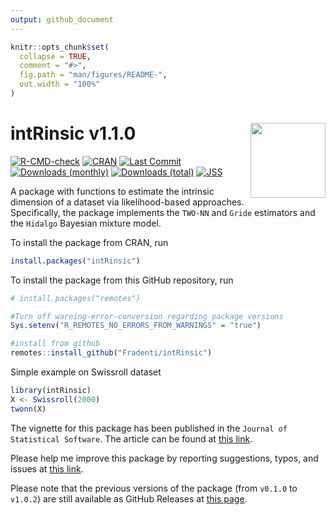 ```yaml
---
output: github_document
---
```


<!-- README.md is generated from README.Rmd. Please edit that file -->

```r
knitr::opts_chunk$set(
  collapse = TRUE,
  comment = "#>",
  fig.path = "man/figures/README-",
  out.width = "100%"
)
```

# intRinsic v1.1.0 <img src="man/figures/intLogo.png" align="right" width="120" />


<!-- badges: start -->
[![R-CMD-check](https://github.com/Fradenti/intRinsic/workflows/R-CMD-check/badge.svg)](https://github.com/Fradenti/intRinsic/actions)
[![CRAN](https://www.r-pkg.org/badges/version/intRinsic)](https://cran.r-project.org/package=intRinsic)
[![Last Commit](https://img.shields.io/github/last-commit/fradenti/intRinsic)](https://github.com/fradenti/intRinsic)
[![Downloads (monthly)](https://cranlogs.r-pkg.org/badges/intRinsic?color=brightgreen)](https://www.r-pkg.org/pkg/intRinsic)
[![Downloads (total)](https://cranlogs.r-pkg.org/badges/grand-total/intRinsic?color=brightgreen)](https://www.r-pkg.org/pkg/intRinsic)
[![JSS](https://img.shields.io/badge/JSS-10.18637%2Fjss.v040.i08-brightgreen)](https://www.jstatsoft.org/article/view/v106i09)
<!-- badges: end -->

A package with functions to estimate the intrinsic dimension of a dataset via likelihood-based approaches. 
Specifically, the package implements the `TWO-NN` and `Gride` estimators and the `Hidalgo` Bayesian mixture model.

To install the package from CRAN, run
```r
install.packages("intRinsic")
```

To install the package from this GitHub repository, run
```r
# install.packages("remotes")

#Turn off warning-error-conversion regarding package versions
Sys.setenv("R_REMOTES_NO_ERRORS_FROM_WARNINGS" = "true")

#install from github
remotes::install_github("Fradenti/intRinsic")
```

Simple example on Swissroll dataset

```r
library(intRinsic)
X <- Swissroll(2000)
twonn(X)
```

The vignette for this package has been published in the `Journal of Statistical Software`. The article can be found at [this link](https://doi.org/10.18637/jss.v106.i09).

Please help me improve this package by reporting suggestions, typos, and issues at [this link](https://github.com/Fradenti/intRinsic/issues).

Please note that the previous versions of the package (from `v0.1.0` to `v1.0.2`) are still available as GitHub Releases at [this page](https://github.com/Fradenti/intRinsic/releases).

